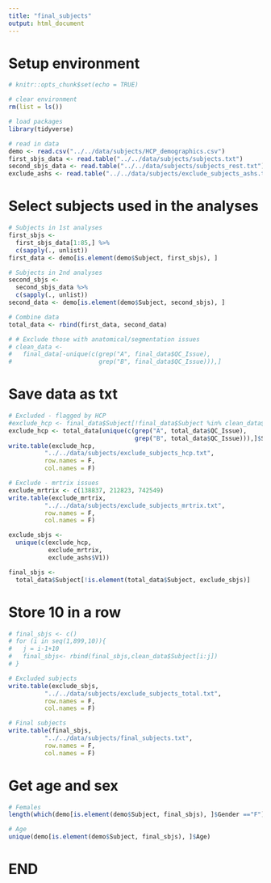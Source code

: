 ```yaml
---
title: "final_subjects"
output: html_document
---
```


# Setup environment
```r
# knitr::opts_chunk$set(echo = TRUE)

# clear environment
rm(list = ls())

# load packages
library(tidyverse)

# read in data
demo <- read.csv("../../data/subjects/HCP_demographics.csv")
first_sbjs_data <- read.table("../../data/subjects/subjects.txt")
second_sbjs_data <- read.table("../../data/subjects/subjects_rest.txt")
exclude_ashs <- read.table("../../data/subjects/exclude_subjects_ashs.txt")
```

# Select subjects used in the analyses
```r
# Subjects in 1st analyses
first_sbjs <- 
  first_sbjs_data[1:85,] %>%
  c(sapply(., unlist))
first_data <- demo[is.element(demo$Subject, first_sbjs), ]

# Subjects in 2nd analyses
second_sbjs <- 
  second_sbjs_data %>%
  c(sapply(., unlist))
second_data <- demo[is.element(demo$Subject, second_sbjs), ]

# Combine data
total_data <- rbind(first_data, second_data)

# # Exclude those with anatomical/segmentation issues
# clean_data <-
#   final_data[-unique(c(grep("A", final_data$QC_Issue),
#                        grep("B", final_data$QC_Issue))),]

```

# Save data as txt
```r
# Excluded - flagged by HCP
#exclude_hcp <- final_data$Subject[!final_data$Subject %in% clean_data$Subject]
exclude_hcp <- total_data[unique(c(grep("A", total_data$QC_Issue),
                                   grep("B", total_data$QC_Issue))),]$Subject 
write.table(exclude_hcp,
          "../../data/subjects/exclude_subjects_hcp.txt",
          row.names = F,
          col.names = F) 

# Exclude - mrtrix issues
exclude_mrtrix <- c(138837, 212823, 742549)
write.table(exclude_mrtrix,
          "../../data/subjects/exclude_subjects_mrtrix.txt",
          row.names = F,
          col.names = F) 

exclude_sbjs <-
  unique(c(exclude_hcp,
           exclude_mrtrix,
           exclude_ashs$V1))

final_sbjs <-
  total_data$Subject[!is.element(total_data$Subject, exclude_sbjs)]
```

# Store 10 in a row
```r
# final_sbjs <- c()
# for (i in seq(1,899,10)){
#   j = i-1+10
#   final_sbjs<- rbind(final_sbjs,clean_data$Subject[i:j])
# }

# Excluded subjects
write.table(exclude_sbjs,
          "../../data/subjects/exclude_subjects_total.txt",
          row.names = F,
          col.names = F) 

# Final subjects
write.table(final_sbjs,
          "../../data/subjects/final_subjects.txt",
          row.names = F,
          col.names = F) 

```

# Get age and sex
```r
# Females
length(which(demo[is.element(demo$Subject, final_sbjs), ]$Gender =="F"))

# Age
unique(demo[is.element(demo$Subject, final_sbjs), ]$Age)
```


# END 


